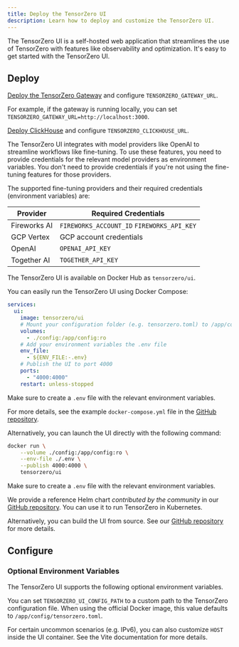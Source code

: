 ```yaml
---
title: Deploy the TensorZero UI
description: Learn how to deploy and customize the TensorZero UI.
---
```


The TensorZero UI is a self-hosted web application that streamlines the use of TensorZero with features like observability and optimization.
It's easy to get started with the TensorZero UI.

## Deploy

<Steps>

<Step title="Configure the TensorZero Gateway">

[Deploy the TensorZero Gateway](/deployment/tensorzero-gateway/) and configure `TENSORZERO_GATEWAY_URL`.

For example, if the gateway is running locally, you can set `TENSORZERO_GATEWAY_URL=http://localhost:3000`.

</Step>

<Step title="Configure ClickHouse">

[Deploy ClickHouse](/deployment/tensorzero-gateway/) and configure `TENSORZERO_CLICKHOUSE_URL`.

</Step>
<Step title="Configure model provider credentials">

The TensorZero UI integrates with model providers like OpenAI to streamline workflows like fine-tuning.
To use these features, you need to provide credentials for the relevant model providers as environment variables.
You don't need to provide credentials if you're not using the fine-tuning features for those providers.

The supported fine-tuning providers and their required credentials (environment variables) are:

| Provider     | Required Credentials                       |
| ------------ | ------------------------------------------ |
| Fireworks AI | `FIREWORKS_ACCOUNT_ID` `FIREWORKS_API_KEY` |
| GCP Vertex   | GCP account credentials                    |
| OpenAI       | `OPENAI_API_KEY`                           |
| Together AI  | `TOGETHER_API_KEY`                         |

</Step>

<Step title="Deploy the TensorZero UI">

The TensorZero UI is available on Docker Hub as `tensorzero/ui`.

<AccordionGroup>

<Accordion title="Running with Docker Compose">

You can easily run the TensorZero UI using Docker Compose:

```yaml
services:
  ui:
    image: tensorzero/ui
    # Mount your configuration folder (e.g. tensorzero.toml) to /app/config
    volumes:
      - ./config:/app/config:ro
    # Add your environment variables the .env file
    env_file:
      - ${ENV_FILE:-.env}
    # Publish the UI to port 4000
    ports:
      - "4000:4000"
    restart: unless-stopped
```

Make sure to create a `.env` file with the relevant environment variables.

For more details, see the example `docker-compose.yml` file in the [GitHub repository](https://github.com/tensorzero/tensorzero/blob/main/ui/docker-compose.yml).

</Accordion>

<Accordion title="Running with Docker">

Alternatively, you can launch the UI directly with the following command:

```bash
docker run \
    --volume ./config:/app/config:ro \
    --env-file ./.env \
    --publish 4000:4000 \
    tensorzero/ui
```

Make sure to create a `.env` file with the relevant environment variables.

</Accordion>

<Accordion title="Running with Kubernetes (k8s) and Helm">

We provide a reference Helm chart _contributed by the community_ in our [GitHub repository](https://github.com/tensorzero/tensorzero/tree/main/examples/production-deployment-k8s-helm).
You can use it to run TensorZero in Kubernetes.

</Accordion>

<Accordion title="Building from source">

Alternatively, you can build the UI from source.
See our [GitHub repository](https://github.com/tensorzero/tensorzero/blob/main/ui/) for more details.

</Accordion>

</AccordionGroup>

</Step>

</Steps>

## Configure

### Optional Environment Variables

The TensorZero UI supports the following optional environment variables.

You can set `TENSORZERO_UI_CONFIG_PATH` to a custom path to the TensorZero configuration file.
When using the official Docker image, this value defaults to `/app/config/tensorzero.toml`.

For certain uncommon scenarios (e.g. IPv6), you can also customize `HOST` inside the UI container.
See the Vite documentation for more details.
